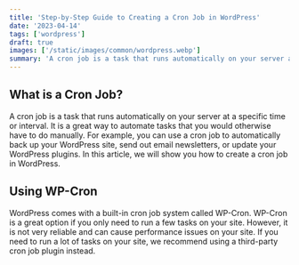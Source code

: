 ```yaml
---
title: 'Step-by-Step Guide to Creating a Cron Job in WordPress'
date: '2023-04-14'
tags: ['wordpress']
draft: true
images: ['/static/images/common/wordpress.webp']
summary: 'A cron job is a task that runs automatically on your server at a specific time or interval. It is a great way to automate tasks that you would otherwise have to do manually.'
---
```


## What is a Cron Job?

A cron job is a task that runs automatically on your server at a specific time or interval. It is a great way to automate tasks that you would otherwise have to do manually. For example, you can use a cron job to automatically back up your WordPress site, send out email newsletters, or update your WordPress plugins. In this article, we will show you how to create a cron job in WordPress.

## Using WP-Cron

WordPress comes with a built-in cron job system called WP-Cron. WP-Cron is a great option if you only need to run a few tasks on your site. However, it is not very reliable and can cause performance issues on your site. If you need to run a lot of tasks on your site, we recommend using a third-party cron job plugin instead.